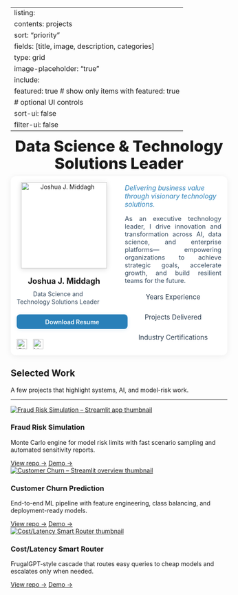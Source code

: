 ﻿---
listing:
  contents: projects
  sort: "priority"
  fields: [title, image, description, categories]
  type: grid
  image-placeholder: "true"
  include:
    featured: true     # show only items with featured: true
  # optional UI controls
  sort-ui: false
  filter-ui: false
---

<style>
/* shrink listing card images on the home page */
section.quarto-listing-container .listing-image img {
  max-width: 340px; width: 100%; height: auto; display: block; margin: 0 auto 1rem;
  object-fit: cover;
}
</style>


<!-- Title only (centered, with safe bottom space) -->
<div style="text-align:center; margin:0 0 .6rem 0;">
  <h1 style="font-size:2.25rem; font-weight:800; margin:0 0 .25rem 0; line-height:1.1; text-align: center;">
    Data Science &amp; Technology Solutions Leader
  </h1>
</div>

```{=html}
<!-- White card widened; NO negative margin (prevents overlap) -->
<div style="max-width:1100px; margin:0.5rem auto 1.5rem; padding:1em 1em 1em 1em; background:#fff; border-radius:12px; box-shadow:0 2px 16px #0001; text-align:center;">
  <!-- Left/Right layout (not centered) -->
  <div class="hero-row" style="display:flex; align-items:flex-start; gap:2.25em; justify-content:flex-start;">
    <!-- LEFT: hero (strict left-aligned stack) -->
      <div class="hero-left" style="flex:0 0 220px;">
        <div class="hero-right" style="
          width:220px; margin:0;
          display:flex; flex-direction:column; align-items:flex-start;
          gap:.65rem; text-align:center;
        ">
          <img src="assets/images/headshot-2d736af8-4c43-4e1d-9cf5-f1253e18826a.jpg" alt="Joshua J. Middagh"
            style="width:200px; height:200px; object-fit:cover;
            box-shadow:0 2px 12px #0002; display:block; margin:0 auto .5rem;">

          <h2 class="profile-name" style="font-size:1.3em;font-weight:700;margin:0;padding:0;border:0;text-align:center;margin-left:auto;margin-right:auto;">
            Joshua&nbsp;J.&nbsp;Middagh
          </h2>
          <div style="font-size:1em;color:#34495e;line-height:1.35;
                      max-width:26ch; text-align:center;">
            Data Science and<br>Technology Solutions Leader
          </div>

          <a href="assets/resume/Joshua Middagh Resume.pdf"
            style="display:block; width:100%; text-align:center;
                    margin:.5rem 0; padding:.55rem 1.2rem;
                    background:#2980b9; color:#fff; font-weight:600;
                    border-radius:8px; text-decoration:none;
                    box-shadow:0 2px 8px #2980b922;">
            Download Resume
          </a>

          <div style="display:flex; align-items:center; justify-content:flex-start;
                      gap:.85rem; margin-top:.25rem;">
            <a href="https://github.com/jjmiddagh" title="GitHub" target="_blank">
              <img src="assets/images/github.svg" alt="GitHub"
                  style="width:24px;height:24px;opacity:.85; display:block;">
            </a>
            <a href="https://www.linkedin.com/in/joshua-middagh-it-professional/" title="LinkedIn" target="_blank">
              <img src="assets/images/linkedin.png" alt="LinkedIn"
                  style="width:24px;height:24px;opacity:.85; display:block;">
            </a>
          </div>
        </div>
      </div>

    <!-- RIGHT: text -->
    <div style="flex:1 1 auto; margin-top:.25rem;">
      <p style="font-style:italic; color:#2980b9; margin:0 0 1em 0; font-size:1.1em; text-align:left;">
        Delivering business value through visionary technology solutions.
      </p>
      <p style="margin:0 0 1.25em 0; font-size:1.05em; color:#34495e; text-align:justify;">
        As an executive technology leader, I drive innovation and transformation across AI, data science, and enterprise platforms—
        empowering organizations to achieve strategic goals, accelerate growth, and build resilient teams for the future.
      </p>
      <div style="display:flex; justify-content:center; gap:2em; margin-bottom:1em; flex-wrap:wrap;">
        <div style="font-size:1.1em; color:#2c3e50;"><span style="font-size:1.5em; font-weight:bold; color:#2980b9;" id="exp-stat"></span> Years Experience</div>
        <div style="font-size:1.1em; color:#2c3e50;"><span style="font-size:1.5em; font-weight:bold; color:#2980b9;" id="proj-stat"></span> Projects Delivered</div>
        <div style="font-size:1.1em; color:#2c3e50;"><span style="font-size:1.5em; font-weight:bold; color:#2980b9;" id="cert-stat"></span> Industry Certifications</div>
      </div>
    </div>
  </div>
</div>

<script>
function animateStat(id, target, duration) {
  var el = document.getElementById(id);
  if (!el) return;
  var step = Math.ceil(target / (duration/20));
  var val = 0;
  var interval = setInterval(function() {
    val += step;
    if (val >= target) { val = target; clearInterval(interval); }
    el.textContent = val;
  }, 20);
}
animateStat('exp-stat', 25, 800);
animateStat('proj-stat', 30, 800);
animateStat('cert-stat', 3, 800);
</script>
<div class="container-xl">
  <h2 class="section-title">Selected Work</h2>
  <p class="section-subtitle">A few projects that highlight systems, AI, and model-risk work.</p>
  <hr class="section-divider">
</div>
<div class="projects-grid">

  <!-- Fraud Risk Simulation -->
  <div class="project-card">
    <a href="https://jjmiddagh-fraud-risk-simulation-appapp-do3dgx.streamlit.app/" class="project-thumb" aria-label="Fraud Risk Simulation">
      <img src="assets/images/thumbnails/fraud-risk-simulation.png"
           alt="Fraud Risk Simulation – Streamlit app thumbnail"
           loading="lazy">
    </a>
    <h3>Fraud Risk Simulation</h3>
    <p>Monte Carlo engine for model risk limits with fast scenario sampling and automated sensitivity reports.</p>
    <div class="card-ctas">
      <a href="https://github.com/jjmiddagh/fraud-risk-simulation" class="card-cta">View repo →</a>
      <a href="https://jjmiddagh-fraud-risk-simulation-appapp-do3dgx.streamlit.app/" class="card-cta secondary" target="_blank" rel="noopener noreferrer">Demo →</a>
    </div>
  </div>

  <!-- Customer Churn Prediction -->
  <div class="project-card">
    <a href="https://jjmiddagh-customer-churn-appapp-iksov2.streamlit.app/" class="project-thumb" aria-label="Customer Churn Prediction">
      <img src="assets/images/thumbnails/churn-prediction.png"
          alt="Customer Churn – Streamlit overview thumbnail" loading="lazy">
    </a>
    <h3>Customer Churn Prediction</h3>
    <p>End-to-end ML pipeline with feature engineering, class balancing, and deployment-ready models.</p>
    <div class="card-ctas">
      <a href="https://github.com/jjmiddagh/customer_churn" class="card-cta">View repo →</a>
      <a href="https://jjmiddagh-customer-churn-appapp-iksov2.streamlit.app/" class="card-cta secondary" target="_blank" rel="noopener noreferrer">Demo →</a>
    </div>
  </div>

  <!-- Cost/Latency Smart Router (FrugalGPT-style) -->
  <div class="project-card">
    <a href="https://jjmiddagh-smart-router-appapp-ottasd.streamlit.app/" class="project-thumb" aria-label="Cost/Latency Smart Router">
      <img
        src="assets/images/thumbnails/smart-router.png"
        alt="Cost/Latency Smart Router thumbnail"
        loading="lazy">
    </a>

    <h3>Cost/Latency Smart Router</h3>
    <p>FrugalGPT-style cascade that routes easy queries to cheap models and escalates only when needed.</p>

    <div class="card-ctas">
      <a href="https://github.com/jjmiddagh/smart-router" class="card-cta">View repo →</a>
      <a href="https://jjmiddagh-smart-router-appapp-ottasd.streamlit.app/" class="card-cta secondary" target="_blank" rel="noopener noreferrer">Demo →</a>
    </div>
  </div>

</div>

```

